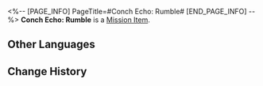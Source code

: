 <%-- [PAGE_INFO]
PageTitle=#Conch Echo: Rumble#
[END_PAGE_INFO] --%>
{{Item Infobox
|id          = 150083
|image       = Item Conch Echo- Rumble.png{{subst:void|<!--$UPLOAD:<<SpriteOutput/ItemFigures/150080.png>-<Item Conch Echo- Rumble.png>-<Item Icons>>-->}}
|type        = Mission Item
|invCategory = Missions
|rarity      = 3
|effect      = 
|description = Feed this memory into the Recording Conch and listen closely &mdash; the voice may speak of nature's secrets or confide hidden thoughts.<br />This is a memory of "Thunder."<br />''"I like thunderstorms."<br />"Huh? Weren't you scared of thunder? You always came running to my place..."<br />"Yeah. That's why I like them."''
}}
'''Conch Echo: Rumble''' is a [[Mission Item]].

==Other Languages==
{{Other Languages
|en   = Conch Echo: Rumble
|zhs  = 螺语：隆隆
|zht  = 螺語：隆隆
|ja   = ホラガイの残響：ゴロゴロ
|ko   = 소라의 말: 우르릉쾅
|es   = Ecos de la caracola: Estruendo
|fr   = Écho du coquillage&nbsp;: Grondement
|ru   = Эхо из раковины: Гром
|th   = เสียงสังข์: ก้องกัมปนาท
|vi   = Ngôn Ngữ Vỏ Ốc: Rầm Rầm
|de   = Erzählung der Muschel: Grollen
|id   = Bahasa Keong: Gemuruh
|pt   = Eco da Concha: Estrondo
}}

==Change History==
{{Change History|3.3}}